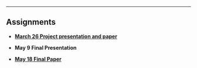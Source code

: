 ***
## Assignments


<ul class="fa-ul">
<li><i class="fa-li fa fa-microphone"></i> [**March 26 Project presentation and paper**](research_idea.html)

<li><i class="fa-li fa fa-microphone"></i>**May  9  Final Presentation** 

<li><i class="fa-li fa fa-file-text-o"></i>[**May  18  Final Paper**](final_paper.html) 

</ul>

